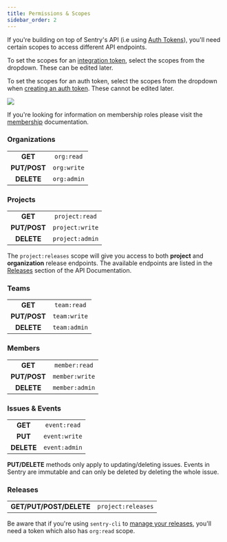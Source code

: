 ```yaml
---
title: Permissions & Scopes
sidebar_order: 2
---
```


If you're building on top of Sentry's API (i.e using [Auth Tokens](/api/auth/)), you'll need certain scopes to access
different API endpoints.

To set the scopes for an [integration token](/organization/integrations/integration-platform/#permissions), select the scopes from the dropdown. These can be edited later.

To set the scopes for an auth token, select the scopes from the dropdown when [creating an auth token](https://sentry.io/api/). These cannot be edited later.

![](./img/user-auth-token-create.png)

If you're looking for information on membership roles please visit the
[membership](/organization/membership/) documentation.

### Organizations

|              |             |
| :----------: | :---------: |
|   **GET**    | `org:read`  |
| **PUT/POST** | `org:write` |
|  **DELETE**  | `org:admin` |

### Projects

|              |                 |
| :----------: | :-------------: |
|   **GET**    | `project:read`  |
| **PUT/POST** | `project:write` |
|  **DELETE**  | `project:admin` |

<Alert level="warning" title="Note">

The `project:releases` scope will give you access to both **project**
and **organization** release endpoints. The available endpoints are listed in the
[Releases](/api/releases/) section of the API Documentation.

</Alert>

### Teams

|              |              |
| :----------: | :----------: |
|   **GET**    | `team:read`  |
| **PUT/POST** | `team:write` |
|  **DELETE**  | `team:admin` |

### Members

|              |                |
| :----------: | :------------: |
|   **GET**    | `member:read`  |
| **PUT/POST** | `member:write` |
|  **DELETE**  | `member:admin` |

### Issues & Events

|            |               |
| :--------: | :-----------: |
|  **GET**   | `event:read`  |
|  **PUT**   | `event:write` |
| **DELETE** | `event:admin` |

<Alert level="warning" title="Note">

**PUT/DELETE** methods only apply to updating/deleting issues.
Events in Sentry are immutable and can only be deleted by deleting the whole issue.

</Alert>

### Releases

|                         |                    |
| :---------------------: | :----------------: |
| **GET/PUT/POST/DELETE** | `project:releases` |

<Alert level="warning" title="Note">

Be aware that if you're using `sentry-cli` to [manage your releases](/cli/releases/), you'll need a token which also has `org:read` scope.

</Alert>
